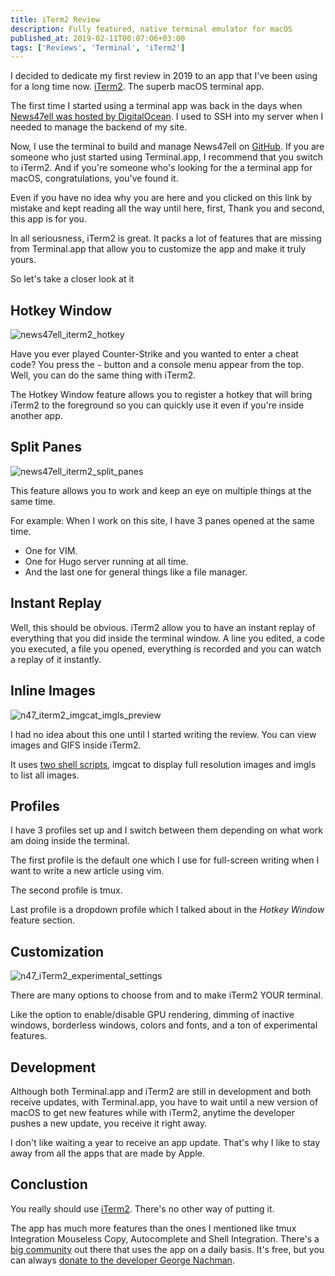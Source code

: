 ```yaml
---
title: iTerm2 Review
description: Fully featured, native terminal emulator for macOS
published_at: 2019-02-11T00:07:06+03:00
tags: ['Reviews', 'Terminal', 'iTerm2']
---
```


I decided to dedicate my first review in 2019 to an app that I've been using for a long time now. [iTerm2](https://www.iterm2.com/index.html). The superb macOS terminal app.

The first time I started using a terminal app was back in the days when [News47ell was hosted by DigitalOcean](https://www.news47ell.com/articles/news47ell-3-0-now-hosted-by-digitalocean/). I used to SSH into my server when I needed to manage the backend of my site.

Now, I use the terminal to build and manage News47ell on [GitHub](https://www.news47ell.com/articles/news47ell-now-on-github/).
If you are someone who just started using Terminal.app, I recommend that you switch to iTerm2. And if you're someone who's looking for the a terminal app for macOS, congratulations, you've found it.

Even if you have no idea why you are here and you clicked on this link by mistake and kept reading all the way until here, first, Thank you and second, this app is for you.

In all seriousness, iTerm2 is great. It packs a lot of features that are missing from Terminal.app that allow you to customize the app and make it truly yours.

So let's take a closer look at it

## Hotkey Window

![news47ell_iterm2_hotkey](/images/posts/news47ell_iterm2_hotkey.png)

Have you ever played Counter-Strike and you wanted to enter a cheat code? You press the `~` button and a console menu appear from the top. Well, you can do the same thing with iTerm2.

The Hotkey Window feature allows you to register a hotkey that will bring iTerm2 to the foreground so you can quickly use it even if you're inside another app.

## Split Panes

![news47ell_iterm2_split_panes](/images/posts/news47ell_iterm2_split_panes.png)

This feature allows you to work and keep an eye on multiple things at the same time.

For example: When I work on this site, I have 3 panes opened at the same time.

- One for VIM.
- One for Hugo server running at all time.
- And the last one for general things like a file manager.

## Instant Replay

Well, this should be obvious. iTerm2 allow you to have an instant replay of everything that you did inside the terminal window. A line you edited, a code you executed, a file you opened, everything is recorded and you can watch a replay of it instantly.

## Inline Images

![n47_iterm2_imgcat_imgls_preview](/images/posts/n47_iterm2_imgcat_imgls_preview.png)

I had no idea about this one until I started writing the review. You can view images and GIFS inside iTerm2.

It uses [two shell scripts](https://github.com/olivere/iterm2-imagetools), imgcat to display full resolution images and imgls to list all images.

## Profiles

I have 3 profiles set up and I switch between them depending on what work am doing inside the terminal.

The first profile is the default one which I use for full-screen writing when I want to write a new article using vim.

The second profile is tmux.

Last profile is a dropdown profile which I talked about in the _Hotkey Window_ feature section.

## Customization

![n47_iTerm2_experimental_settings](/images/posts/n47_iTerm2_experimental_settings.png)

There are many options to choose from and to make iTerm2 YOUR terminal.

Like the option to enable/disable GPU rendering, dimming of inactive windows, borderless windows, colors and fonts, and a ton of experimental features.

## Development

Although both Terminal.app and iTerm2 are still in development and both receive updates, with Terminal.app, you have to wait until a new version of macOS to get new features while with iTerm2, anytime the developer pushes a new update, you receive it right away.

I don't like waiting a year to receive an app update. That's why I like to stay away from all the apps that are made by Apple.

## Conclustion

You really should use [iTerm2](https://www.iterm2.com/). There's no other way of putting it.

The app has much more features than the ones I mentioned like tmux Integration Mouseless Copy, Autocomplete and Shell Integration. There's a [big community](https://www.reddit.com/r/unixporn/search?q=iTerm2&restrict_sr=1) out there that uses the app on a daily basis. It's free, but you can always [donate to the developer George Nachman](https://www.iterm2.com/donate.html).
